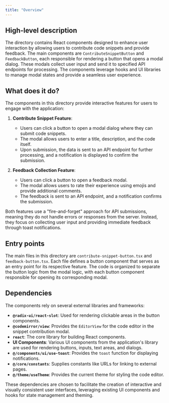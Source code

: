 ```yaml
---
title: "Overview"
---
```


## High-level description

The directory contains React components designed to enhance user interaction by allowing users to contribute code snippets and provide feedback. The main components are `ContributeSnippetButton` and `FeedbackButton`, each responsible for rendering a button that opens a modal dialog. These modals collect user input and send it to specified API endpoints for processing. The components leverage hooks and UI libraries to manage modal states and provide a seamless user experience.

## What does it do?

The components in this directory provide interactive features for users to engage with the application:

1. **Contribute Snippet Feature**: 
   - Users can click a button to open a modal dialog where they can submit code snippets. 
   - The modal allows users to enter a title, description, and the code itself.
   - Upon submission, the data is sent to an API endpoint for further processing, and a notification is displayed to confirm the submission.

2. **Feedback Collection Feature**:
   - Users can click a button to open a feedback modal.
   - The modal allows users to rate their experience using emojis and provide additional comments.
   - The feedback is sent to an API endpoint, and a notification confirms the submission.

Both features use a "fire-and-forget" approach for API submissions, meaning they do not handle errors or responses from the server. Instead, they focus on collecting user input and providing immediate feedback through toast notifications.

## Entry points

The main files in this directory are `contribute-snippet-button.tsx` and `feedback-button.tsx`. Each file defines a button component that serves as an entry point for its respective feature. The code is organized to separate the button logic from the modal logic, with each button component responsible for opening its corresponding modal.

## Dependencies

The components rely on several external libraries and frameworks:

- **`@radix-ui/react-slot`**: Used for rendering clickable areas in the button components.
- **`@codemirror/view`**: Provides the `EditorView` for the code editor in the snippet contribution modal.
- **`react`**: The core library for building React components.
- **UI Components**: Various UI components from the application's library are used for rendering buttons, inputs, text areas, and dialogs.
- **`@/components/ui/use-toast`**: Provides the `toast` function for displaying notifications.
- **`@/core/constants`**: Supplies constants like URLs for linking to external pages.
- **`@/theme/useTheme`**: Provides the current theme for styling the code editor.

These dependencies are chosen to facilitate the creation of interactive and visually consistent user interfaces, leveraging existing UI components and hooks for state management and theming.